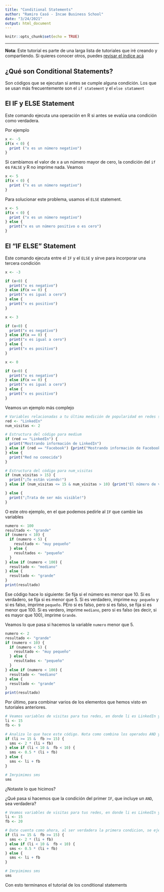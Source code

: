 ```yaml
---
title: "Conditional Statements"
author: "Ramiro Casó - Incae Business School"
date: "3/24/2021"
output: html_document
---
```


```r
knitr::opts_chunk$set(echo = TRUE)
```

-----------
**Nota**: Este tutorial es parte de una larga lista de tutoriales que iré creando y compartiendo. Si quieres conocer otros, puedes [revisar el índice acá](https://ramirocaso.github.io/learning_R/)

## ¿Qué son Conditional Statements?
Son códigos que se ejecutan si antes se cumple alguna condición. Los que se usan más frecuentemente son el `if statement` y el `else statament`

## El IF y ELSE Statement
Este comando ejecuta una operación en R si antes se evalúa una condición como verdadera. 

Por ejemplo
```r
x <- -5
if(x < 0) {
  print ("x es un número negativo")
}
```
Si cambiamos el valor de x a un número mayor de cero, la condición del `if` es `FALSE` y R no imprime nada. 
Veamos
```r
x <- 5
if(x < 0) {
  print ("x es un número negativo")
}
```

Para solucionar este problema, usamos el `ELSE` statement. 

```r
x <- 5
if(x < 0) {
  print ("x es un número negativo")
} else {
  print("x es un número positivo o es cero")
}
```

## El "IF ELSE" Statement
Este comando ejecuta entre el `IF` y el `ELSE` y sirve para incorporar una tercera condición  

```r
x <- -3

if (x<0) {
  print("x es negativo")
} else if(x == 0) {
  print("x es igual a cero")
} else {
  print("x es positivo")
}
```

```r
x <- 3

if (x<0) {
  print("x es negativo")
} else if(x == 0) {
  print("x es igual a cero")
} else {
  print("x es positivo")
}
```

```r
x <- 0

if (x<0) {
  print("x es negativo")
} else if(x == 0) {
  print("x es igual a cero")
} else {
  print("x es positivo")
}
```

Veamos un ejemplo más complejo

```r
# Variables relacionadas a tu última medición de popularidad en redes sociales
red <- "LinkedIn"
num_visitas <- 2

# Estructura del código para medium
if (red == "LinkedIn") {
  print("Mostrando información de LinkedIn")
} else if (red == "Facebook") {print("Mostrando información de Facebook")
} else {
  print("Red no conocida")
}

# Estructura del código para num_visitas
if (num_visitas > 15) {
  print("¡Te están viendo!")
} else if (num_visitas <= 15 & num_visitas > 10) {print("El número de visitas es promedio")

} else {
  print("¡Trata de ser más visible!")
}
```

O este otro ejemplo, en el que podemos pedirle al `IF` que cambie las variables
```r
numero <- 100
resultado <- "grande"
if (numero < 10) {
  if (numero < 5) {
    resultado <- "muy pequeño"
  } else {
    resultados <- "pequeño"
  }
} else if (numero < 100) {
  resultado <- "mediano"
} else {
  resultado <- "grande"
}
print(resultado)
```
Ese código hace lo siguiente: Se fija si el número es menor que 10. Si es verdadero, se fija si es menor que 5. Si es verdadero, imprime `muy pequeño` y si es falso, imprime `pequeño`. PEro si es falso, pero si es falso, se fija si es menor que 100. Si es verdero, imprime `mediano`, pero si es falso (es decir, si es mayor que 100), imprime `Grande`.

Veamos lo que pasa si hacemos la variable `numero` menor que 5. 
```r
numero <- 2
resultado <- "grande"
if (numero < 10) {
  if (numero < 5) {
    resultado <- "muy pequeño"
  } else {
    resultados <- "pequeño"
  }
} else if (numero < 100) {
  resultado <- "mediano"
} else {
  resultado <- "grande"
}
print(resultado)
```
 Por último, para combinar varios de los elementos que hemos visto en tutoriales anteriores. 
```r
# Veamos variables de visitas para tus redes, en donde li es LinkedIn y fb es Facebook. 
li <- 15
fb <- 9

# Analiza lo que hace este código. Nota como combina los operados AND y hace algunos cálculos sencillos. 
if (li >= 15 &  fb >= 15) {
  sms <- 2 * (li + fb)
} else if (li < 10 &  fb < 10) {
  sms <- 0.5 * (li + fb)
} else {
  sms <- li + fb
}

# Imrpimimos sms
sms
```
 ¿Notaste lo que hicimos?

¿Qué pasa si hacemos que la condición del primer `IF`, que incluye un `AND`, sea verdadera?
```r
# Veamos variables de visitas para tus redes, en donde li es LinkedIn y fb es Facebook. 
li <- 15
fb <- 20

# Date cuenta como ahora, al ser verdadera la primera condicion, se ejecuta la operación del primer if 
if (li >= 15 &  fb >= 15) {
  sms <- 2 * (li + fb)
} else if (li < 10 &  fb < 10) {
  sms <- 0.5 * (li + fb)
} else {
  sms <- li + fb
}

# Imrpimimos sms
sms
```
Con esto terminanos el tutorial de los conditional statements

